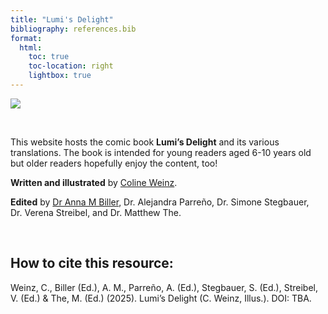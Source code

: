 ```yaml
---
title: "Lumi's Delight"
bibliography: references.bib
format:
  html:
    toc: true
    toc-location: right
    lightbox: true
---
```


![](images/Cover page.png)

<br>

This website hosts the comic book **Lumi's Delight** and its various translations. The book is intended for young readers aged 6-10 years old but older readers hopefully enjoy the content, too!

**Written and illustrated** by [Coline Weinz](https://colineweinzaepflen.com/).

**Edited** by [Dr Anna M Biller](https://scholar.google.com/citations?user=zudbegkAAAAJ&hl=de), Dr. Alejandra Parreño, Dr. Simone Stegbauer, Dr. Verena Streibel, and Dr. Matthew The.

<br>

::: callout-tip
## How to cite this resource:

Weinz, C., Biller (Ed.), A. M., Parreño, A. (Ed.), Stegbauer, S. (Ed.), Streibel, V. (Ed.) & The, M. (Ed.) (2025). Lumi's Delight (C. Weinz, Illus.). DOI: TBA.
:::
